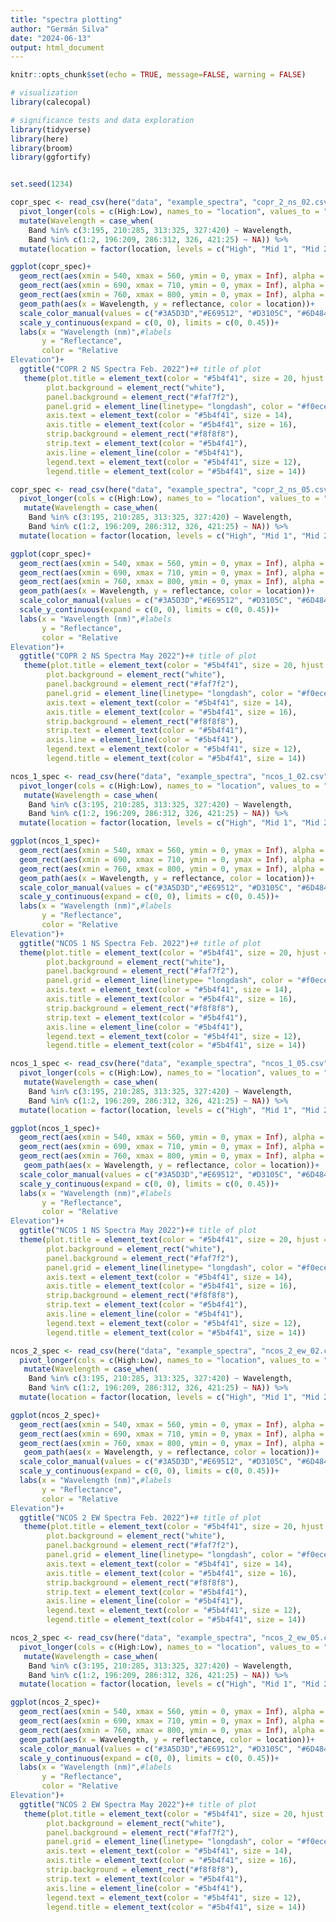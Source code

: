 ```yaml
---
title: "spectra plotting"
author: "Germán Silva"
date: "2024-06-13"
output: html_document
---
```


```r
knitr::opts_chunk$set(echo = TRUE, message=FALSE, warning = FALSE)

# visualization
library(calecopal)

# significance tests and data exploration
library(tidyverse)
library(here)
library(broom)
library(ggfortify)


set.seed(1234)
```


```r

copr_spec <- read_csv(here("data", "example_spectra", "copr_2_ns_02.csv")) %>% 
  pivot_longer(cols = c(High:Low), names_to = "location", values_to = "reflectance") %>% 
  mutate(Wavelength = case_when(
    Band %in% c(3:195, 210:285, 313:325, 327:420) ~ Wavelength,
    Band %in% c(1:2, 196:209, 286:312, 326, 421:25) ~ NA)) %>% 
  mutate(location = factor(location, levels = c("High", "Mid 1", "Mid 2", "Low")))

ggplot(copr_spec)+
  geom_rect(aes(xmin = 540, xmax = 560, ymin = 0, ymax = Inf), alpha = 0.0040)+
  geom_rect(aes(xmin = 690, xmax = 710, ymin = 0, ymax = Inf), alpha = 0.0040)+
  geom_rect(aes(xmin = 760, xmax = 800, ymin = 0, ymax = Inf), alpha = 0.0040)+
  geom_path(aes(x = Wavelength, y = reflectance, color = location))+
  scale_color_manual(values = c("#3A5D3D","#E69512", "#D3105C", "#6D4847"))+# colors to use
  scale_y_continuous(expand = c(0, 0), limits = c(0, 0.45))+
  labs(x = "Wavelength (nm)",#labels
       y = "Reflectance",
       color = "Relative 
Elevation")+
  ggtitle("COPR 2 NS Spectra Feb. 2022")+# title of plot
   theme(plot.title = element_text(color = "#5b4f41", size = 20, hjust = 0.5),# plot theming
        plot.background = element_rect("white"),
        panel.background = element_rect("#faf7f2"),
        panel.grid = element_line(linetype= "longdash", color = "#f0ece1"),
        axis.text = element_text(color = "#5b4f41", size = 14),
        axis.title = element_text(color = "#5b4f41", size = 16),
        strip.background = element_rect("#f8f8f8"),
        strip.text = element_text(color = "#5b4f41"),
        axis.line = element_line(color = "#5b4f41"),
        legend.text = element_text(color = "#5b4f41", size = 12),
        legend.title = element_text(color = "#5b4f41", size = 14))


```

```r

copr_spec <- read_csv(here("data", "example_spectra", "copr_2_ns_05.csv")) %>% 
  pivot_longer(cols = c(High:Low), names_to = "location", values_to = "reflectance") %>% 
   mutate(Wavelength = case_when(
    Band %in% c(3:195, 210:285, 313:325, 327:420) ~ Wavelength,
    Band %in% c(1:2, 196:209, 286:312, 326, 421:25) ~ NA)) %>%  
  mutate(location = factor(location, levels = c("High", "Mid 1", "Mid 2", "Low")))

ggplot(copr_spec)+
  geom_rect(aes(xmin = 540, xmax = 560, ymin = 0, ymax = Inf), alpha = 0.0040)+
  geom_rect(aes(xmin = 690, xmax = 710, ymin = 0, ymax = Inf), alpha = 0.0040)+
  geom_rect(aes(xmin = 760, xmax = 800, ymin = 0, ymax = Inf), alpha = 0.0040)+
  geom_path(aes(x = Wavelength, y = reflectance, color = location))+
  scale_color_manual(values = c("#3A5D3D","#E69512", "#D3105C", "#6D4847"))+# colors to use
  scale_y_continuous(expand = c(0, 0), limits = c(0, 0.45))+
  labs(x = "Wavelength (nm)",#labels
       y = "Reflectance",
       color = "Relative 
Elevation")+
  ggtitle("COPR 2 NS Spectra May 2022")+# title of plot
   theme(plot.title = element_text(color = "#5b4f41", size = 20, hjust = 0.5),# plot theming
        plot.background = element_rect("white"),
        panel.background = element_rect("#faf7f2"),
        panel.grid = element_line(linetype= "longdash", color = "#f0ece1"),
        axis.text = element_text(color = "#5b4f41", size = 14),
        axis.title = element_text(color = "#5b4f41", size = 16),
        strip.background = element_rect("#f8f8f8"),
        strip.text = element_text(color = "#5b4f41"),
        axis.line = element_line(color = "#5b4f41"),
        legend.text = element_text(color = "#5b4f41", size = 12),
        legend.title = element_text(color = "#5b4f41", size = 14))


```



```r

ncos_1_spec <- read_csv(here("data", "example_spectra", "ncos_1_02.csv")) %>% 
  pivot_longer(cols = c(High:Low), names_to = "location", values_to = "reflectance") %>% 
   mutate(Wavelength = case_when(
    Band %in% c(3:195, 210:285, 313:325, 327:420) ~ Wavelength,
    Band %in% c(1:2, 196:209, 286:312, 326, 421:25) ~ NA)) %>% 
  mutate(location = factor(location, levels = c("High", "Mid 1", "Mid 2", "Low")))

ggplot(ncos_1_spec)+
  geom_rect(aes(xmin = 540, xmax = 560, ymin = 0, ymax = Inf), alpha = 0.0040)+
  geom_rect(aes(xmin = 690, xmax = 710, ymin = 0, ymax = Inf), alpha = 0.0040)+
  geom_rect(aes(xmin = 760, xmax = 800, ymin = 0, ymax = Inf), alpha = 0.0040)+
  geom_path(aes(x = Wavelength, y = reflectance, color = location))+
  scale_color_manual(values = c("#3A5D3D","#E69512", "#D3105C", "#6D4847"))+# colors to use
  scale_y_continuous(expand = c(0, 0), limits = c(0, 0.45))+
  labs(x = "Wavelength (nm)",#labels
       y = "Reflectance",
       color = "Relative 
Elevation")+
  ggtitle("NCOS 1 NS Spectra Feb. 2022")+# title of plot
  theme(plot.title = element_text(color = "#5b4f41", size = 20, hjust = 0.5),# plot theming
        plot.background = element_rect("white"),
        panel.background = element_rect("#faf7f2"),
        panel.grid = element_line(linetype= "longdash", color = "#f0ece1"),
        axis.text = element_text(color = "#5b4f41", size = 14),
        axis.title = element_text(color = "#5b4f41", size = 16),
        strip.background = element_rect("#f8f8f8"),
        strip.text = element_text(color = "#5b4f41"),
        axis.line = element_line(color = "#5b4f41"),
        legend.text = element_text(color = "#5b4f41", size = 12),
        legend.title = element_text(color = "#5b4f41", size = 14))

```


```r

ncos_1_spec <- read_csv(here("data", "example_spectra", "ncos_1_05.csv")) %>% 
  pivot_longer(cols = c(High:Low), names_to = "location", values_to = "reflectance") %>% 
   mutate(Wavelength = case_when(
    Band %in% c(3:195, 210:285, 313:325, 327:420) ~ Wavelength,
    Band %in% c(1:2, 196:209, 286:312, 326, 421:25) ~ NA)) %>% 
  mutate(location = factor(location, levels = c("High", "Mid 1", "Mid 2", "Low")))

ggplot(ncos_1_spec)+
  geom_rect(aes(xmin = 540, xmax = 560, ymin = 0, ymax = Inf), alpha = 0.0040)+
  geom_rect(aes(xmin = 690, xmax = 710, ymin = 0, ymax = Inf), alpha = 0.0040)+
  geom_rect(aes(xmin = 760, xmax = 800, ymin = 0, ymax = Inf), alpha = 0.0040)+
   geom_path(aes(x = Wavelength, y = reflectance, color = location))+
  scale_color_manual(values = c("#3A5D3D","#E69512", "#D3105C", "#6D4847"))+# colors to use
  scale_y_continuous(expand = c(0, 0), limits = c(0, 0.45))+
  labs(x = "Wavelength (nm)",#labels
       y = "Reflectance",
       color = "Relative 
Elevation")+
  ggtitle("NCOS 1 NS Spectra May 2022")+# title of plot
  theme(plot.title = element_text(color = "#5b4f41", size = 20, hjust = 0.5),# plot theming
        plot.background = element_rect("white"),
        panel.background = element_rect("#faf7f2"),
        panel.grid = element_line(linetype= "longdash", color = "#f0ece1"),
        axis.text = element_text(color = "#5b4f41", size = 14),
        axis.title = element_text(color = "#5b4f41", size = 16),
        strip.background = element_rect("#f8f8f8"),
        strip.text = element_text(color = "#5b4f41"),
        axis.line = element_line(color = "#5b4f41"),
        legend.text = element_text(color = "#5b4f41", size = 12),
        legend.title = element_text(color = "#5b4f41", size = 14))

```





```r

ncos_2_spec <- read_csv(here("data", "example_spectra", "ncos_2_ew_02.csv")) %>% 
  pivot_longer(cols = c(High:Low), names_to = "location", values_to = "reflectance") %>% 
   mutate(Wavelength = case_when(
    Band %in% c(3:195, 210:285, 313:325, 327:420) ~ Wavelength,
    Band %in% c(1:2, 196:209, 286:312, 326, 421:25) ~ NA)) %>% 
  mutate(location = factor(location, levels = c("High", "Mid 1", "Mid 2", "Low")))

ggplot(ncos_2_spec)+
  geom_rect(aes(xmin = 540, xmax = 560, ymin = 0, ymax = Inf), alpha = 0.0040)+
  geom_rect(aes(xmin = 690, xmax = 710, ymin = 0, ymax = Inf), alpha = 0.0040)+
  geom_rect(aes(xmin = 760, xmax = 800, ymin = 0, ymax = Inf), alpha = 0.0040)+
   geom_path(aes(x = Wavelength, y = reflectance, color = location))+
  scale_color_manual(values = c("#3A5D3D","#E69512", "#D3105C", "#6D4847"))+# colors to use
  scale_y_continuous(expand = c(0, 0), limits = c(0, 0.45))+
  labs(x = "Wavelength (nm)",#labels
       y = "Reflectance",
       color = "Relative 
Elevation")+
  ggtitle("NCOS 2 EW Spectra Feb. 2022")+# title of plot
   theme(plot.title = element_text(color = "#5b4f41", size = 20, hjust = 0.5),# plot theming
        plot.background = element_rect("white"),
        panel.background = element_rect("#faf7f2"),
        panel.grid = element_line(linetype= "longdash", color = "#f0ece1"),
        axis.text = element_text(color = "#5b4f41", size = 14),
        axis.title = element_text(color = "#5b4f41", size = 16),
        strip.background = element_rect("#f8f8f8"),
        strip.text = element_text(color = "#5b4f41"),
        axis.line = element_line(color = "#5b4f41"),
        legend.text = element_text(color = "#5b4f41", size = 12),
        legend.title = element_text(color = "#5b4f41", size = 14))

```


```r

ncos_2_spec <- read_csv(here("data", "example_spectra", "ncos_2_ew_05.csv")) %>% 
  pivot_longer(cols = c(High:Low), names_to = "location", values_to = "reflectance") %>% 
   mutate(Wavelength = case_when(
    Band %in% c(3:195, 210:285, 313:325, 327:420) ~ Wavelength,
    Band %in% c(1:2, 196:209, 286:312, 326, 421:25) ~ NA)) %>% 
  mutate(location = factor(location, levels = c("High", "Mid 1", "Mid 2", "Low")))

ggplot(ncos_2_spec)+
  geom_rect(aes(xmin = 540, xmax = 560, ymin = 0, ymax = Inf), alpha = 0.0040)+
  geom_rect(aes(xmin = 690, xmax = 710, ymin = 0, ymax = Inf), alpha = 0.0040)+
  geom_rect(aes(xmin = 760, xmax = 800, ymin = 0, ymax = Inf), alpha = 0.0040)+
  geom_path(aes(x = Wavelength, y = reflectance, color = location))+
  scale_color_manual(values = c("#3A5D3D","#E69512", "#D3105C", "#6D4847"))+# colors to use
  scale_y_continuous(expand = c(0, 0), limits = c(0, 0.45))+
  labs(x = "Wavelength (nm)",#labels
       y = "Reflectance",
       color = "Relative 
Elevation")+
  ggtitle("NCOS 2 EW Spectra May 2022")+# title of plot
   theme(plot.title = element_text(color = "#5b4f41", size = 20, hjust = 0.5),# plot theming
        plot.background = element_rect("white"),
        panel.background = element_rect("#faf7f2"),
        panel.grid = element_line(linetype= "longdash", color = "#f0ece1"),
        axis.text = element_text(color = "#5b4f41", size = 14),
        axis.title = element_text(color = "#5b4f41", size = 16),
        strip.background = element_rect("#f8f8f8"),
        strip.text = element_text(color = "#5b4f41"),
        axis.line = element_line(color = "#5b4f41"),
        legend.text = element_text(color = "#5b4f41", size = 12),
        legend.title = element_text(color = "#5b4f41", size = 14))

```